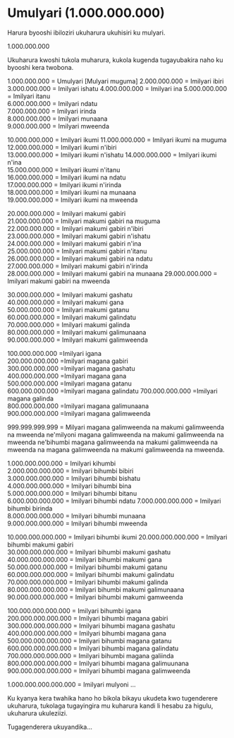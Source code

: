 # Umulyari (1.000.000.000)

Harura byooshi ibiloziri ukuharura ukuhisiri ku mulyari.

1.000.000.000

Ukuharura kwoshi tukola muharura, kukola kugenda tugayubakira naho ku byooshi kera twobona.

1.000.000.000 = Umulyari [Mulyari muguma]
2.000.000.000 = Imilyari ibiri  
3.000.000.000 = Imilyari ishatu
4.000.000.000 = Imilyari ina
5.000.000.000 = Imilyari itanu  
6.000.000.000 = Imilyari ndatu  
7.000.000.000 = Imilyari irinda  
8.000.000.000 = Imilyari munaana  
9.000.000.000 = Imilyari mweenda

10.000.000.000 = Imilyari ikumi
11.000.000.000 = Imilyari ikumi na muguma  
12.000.000.000 = Imilyari ikumi n'ibiri  
13.000.000.000 = Imilyari ikumi n'ishatu
14.000.000.000 = Imilyari ikumi n'ina  
15.000.000.000 = Imilyari ikumi n'itanu  
16.000.000.000 = Imilyari ikumi na ndatu  
17.000.000.000 = Imilyari ikumi n'irinda  
18.000.000.000 = Imilyari ikumi na munaana  
19.000.000.000 = Imilyari ikumi na mweenda

20.000.000.000 = Imilyari makumi gabiri  
21.000.000.000 = Imilyari makumi gabiri na muguma  
22.000.000.000 = Imilyari makumi gabiri n'ibiri  
23.000.000.000 = Imilyari makumi gabiri n'ishatu  
24.000.000.000 = Imilyari makumi gabiri n'ina  
25.000.000.000 = Imilyari makumi gabiri n'itanu  
26.000.000.000 = Imilyari makumi gabiri na ndatu  
27.000.000.000 = Imilyari makumi gabiri n'irinda  
28.000.000.000 = Imilyari makumi gabiri na munaana
29.000.000.000 = Imilyari makumi gabiri na mweenda

30.000.000.000 = Imilyari makumi gashatu  
40.000.000.000 = Imilyari makumi gana  
50.000.000.000 = Imilyari makumi gatanu  
60.000.000.000 = Imilyari makumi galindatu  
70.000.000.000 = Imilyari makumi galinda  
80.000.000.000 = Imilyari makumi galimunaana  
90.000.000.000 = Imilyari makumi galimweenda

100.000.000.000 =Imilyari igana  
200.000.000.000 =Imilyari magana gabiri  
300.000.000.000 =Imilyari magana gashatu  
400.000.000.000 =Imilyari magana gana  
500.000.000.000 =Imilyari magana gatanu  
600.000.000.000 =Imilyari magana galindatu
700.000.000.000 =Imilyari magana galinda  
800.000.000.000 =Imilyari magana galimunaana  
900.000.000.000 =Imilyari magana galimweenda

999.999.999.999 = Milyari magana galimweenda na makumi galimweenda na mweenda ne'milyoni magana galimweenda na makumi galimweenda na mweenda ne'bihumbi magana galimweenda na makumi galimweenda na mweenda na magana galimweenda na makumi galimweenda na mweenda.

1.000.000.000.000 = Imilyari kihumbi  
2.000.000.000.000 = Imilyari bihumbi bibiri  
3.000.000.000.000 = Imilyari bihumbi bishatu  
4.000.000.000.000 = Imilyari bihumbi bina  
5.000.000.000.000 = Imilyari bihumbi bitanu  
6.000.000.000.000 = Imilyari bihumbi ndatu
7.000.000.000.000 = Imilyari bihumbi birinda  
8.000.000.000.000 = Imilyari bihumbi munaana  
9.000.000.000.000 = Imilyari bihumbi mweenda

10.000.000.000.000 = Imilyari bihumbi ikumi
20.000.000.000.000 = Imilyari bihumbi makumi gabiri  
30.000.000.000.000 = Imilyari bihumbi makumi gashatu  
40.000.000.000.000 = Imilyari bihumbi makumi gana  
50.000.000.000.000 = Imilyari bihumbi makumi gatanu  
60.000.000.000.000 = Imilyari bihumbi makumi galindatu  
70.000.000.000.000 = Imilyari bihumbi makumi galinda  
80.000.000.000.000 = Imilyari bihumbi makumi galimunaana  
90.000.000.000.000 = Imilyari bihumbi makumi gamweenda

100.000.000.000.000 = Imilyari bihumbi igana  
200.000.000.000.000 = Imilyari bihumbi magana gabiri  
300.000.000.000.000 = Imilyari bihumbi magana gashatu  
400.000.000.000.000 = Imilyari bihumbi magana gana  
500.000.000.000.000 = Imilyari bihumbi magana gatanu  
600.000.000.000.000 = Imilyari bihumbi magana galindatu  
700.000.000.000.000 = Imilyari bihumbi magana galiinda  
800.000.000.000.000 = Imilyari bihumbi magana galimuunana  
900.000.000.000.000 = Imilyari bihumbi magana galimweenda

1.000.000.000.000.000 = Imilyari mulyoni
...

Ku kyanya kera twahika hano ho bikola bikayu ukudeta kwo tugenderere ukuharura, tukolaga tugayingira mu kuharura kandi li hesabu za higulu, ukuharura ukuleziizi.

Tugagenderera ukuyandika...
